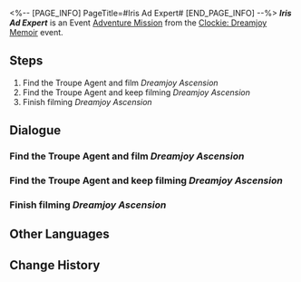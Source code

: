 <%-- [PAGE_INFO]
PageTitle=#Iris Ad Expert#
[END_PAGE_INFO] --%>
{{Stub|Dialogue.}}
{{Mission Infobox
|id            = 8022124
|title         = 
|image         = <!--Mission Iris Ad Expert.png-->
|type          = Adventure
|event_name    = ''Clockie: Dreamjoy Memoir''
|chapter       = Once Upon a Dreamville...
|requirements  = {{cx}}<!--Hidden Mission ID 8022107--> completed
|summary       = <!--official mission summary from Fate's Atlas-->
|characters    = Bubble Hound; Lalasky; Mr. Domescreen; Origami Bird; Trailblazer; Troupe Agent; Unclear Voice
|startLocation = [[Penacony]] - [[Clock Studios Theme Park]]
|world         = Penacony
|area          = Clock Studios Theme Park
|prev          = 
|next          = 
|rewards       = Credit*5,000
}}
'''''Iris Ad Expert''''' is an Event [[Adventure Mission]] from the [[Clockie: Dreamjoy Memoir]] event.

==Steps==
# Find the Troupe Agent and film ''Dreamjoy Ascension''
# Find the Troupe Agent and keep filming ''Dreamjoy Ascension''
# Finish filming ''Dreamjoy Ascension''

<!--
==Gameplay Notes==

--><!--
==Trial Character==

-->
==Dialogue==
{{Stub Dialogue}}

===Find the Troupe Agent and film ''Dreamjoy Ascension''{{subst:void|<!--802212401-->}}===
{{Mission Description|type=adventure|location=Clock Studios Theme Park|The ''Dreamjoy Memoir'' crew accepted the collaboration from the Iris Family and planned a commercial named ''Dreamjoy Ascension''. Go help them!}}
{{Dialogue Start}}
:{{tx}}
{{Dialogue End}}

===Find the Troupe Agent and keep filming ''Dreamjoy Ascension''{{subst:void|<!--802212402-->}}===
{{Dialogue Start}}
:{{tx}}
{{Dialogue End}}

===Finish filming ''Dreamjoy Ascension''{{subst:void|<!--802212404-->}}===
{{Mission Description|type=adventure|location=Clock Studios Theme Park|update|Filming for ''Dreamjoy Ascension'' has concluded. Go show it to the client!}}
{{Dialogue Start}}
:{{tx}}
{{Dialogue End}}

==Other Languages==
{{Other Languages
|en   = Iris Ad Expert
|zhs  = 鸢尾花广告专家
|zht  = 鳶尾花廣告專家
|ja   = アイリスの広告専門家
|ko   = 붓꽃 광고 전문가
|es   = Expert{{MC|f=a|m=o}} en publicidad de la familia Iris
|fr   = Doctorat en publicité mention Bel-Iris
|ru   = Эксперт рекламы Ирисов
|th   = กูรูโฆษณา Iris
|vi   = Chuyên Gia Quảng Cáo Iris
|de   = {{MC|f=Werbespezialistin|m=Werbespezialist}} der Familie Iris
|id   = Ahli Iklan Iris
|pt   = Especialista em Anúncios Iris
}}

==Change History==
{{Change History|2.2}}
